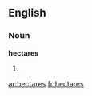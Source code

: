 ==English==

===Noun===
'''hectares'''

# {{plural of|hectare}}

{{anagrams:en/aceehrst}}
[[ar:hectares]]
[[fr:hectares]]